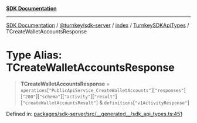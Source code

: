 [**SDK Documentation**](../../../../../../README.mdx)

***

[SDK Documentation](../../../../../../packages.mdx) / [@turnkey/sdk-server](../../../../README.mdx) / [index](../../../README.mdx) / [TurnkeySDKApiTypes](../README.mdx) / TCreateWalletAccountsResponse

# Type Alias: TCreateWalletAccountsResponse

> **TCreateWalletAccountsResponse** = `operations`\[`"PublicApiService_CreateWalletAccounts"`\]\[`"responses"`\]\[`"200"`\]\[`"schema"`\]\[`"activity"`\]\[`"result"`\]\[`"createWalletAccountsResult"`\] & `definitions`\[`"v1ActivityResponse"`\]

Defined in: [packages/sdk-server/src/\_\_generated\_\_/sdk\_api\_types.ts:451](https://github.com/tkhq/sdk/blob/fd49bfe86475c8603b3eb385aa101efa36fa32fc/packages/sdk-server/src/__generated__/sdk_api_types.ts#L451)
